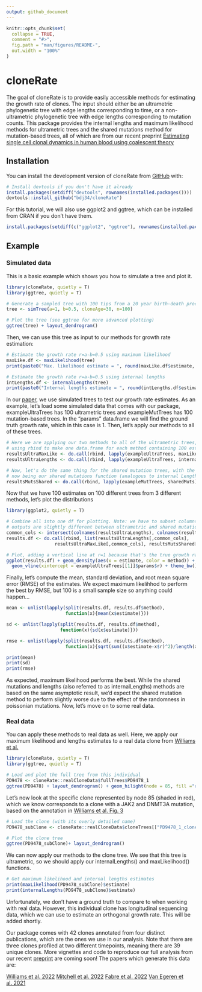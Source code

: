 ```yaml
---
output: github_document
---
```


<!-- README.md is generated from README.Rmd. Please edit that file -->

```r
knitr::opts_chunk$set(
  collapse = TRUE,
  comment = "#>",
  fig.path = "man/figures/README-",
  out.width = "100%"
)
```

# cloneRate

<!-- badges: start -->

<!-- badges: end -->

The goal of cloneRate is to provide easily accessible methods for
estimating the growth rate of clones. The input should either be an
ultrametric phylogenetic tree with edge lengths corresponding to time,
or a non-ultrametric phylogenetic tree with edge lengths corresponding
to mutation counts. This package provides the internal lengths and
maximum likelihood methods for ultrametric trees and the shared
mutations method for mutation-based trees, all of which are from our
recent preprint [Estimating single cell clonal dynamics in human blood
using coalescent theory](https://www.biorxiv.org)

## Installation

You can install the development version of cloneRate from
[GitHub](https://github.com/) with:

``` r
# Install devtools if you don't have it already
install.packages(setdiff("devtools", rownames(installed.packages()))) 
devtools::install_github("bdj34/cloneRate")
```

For this tutorial, we will also use ggplot2 and ggtree, which can be
installed from CRAN if you don't have them.

``` r
install.packages(setdiff(c("ggplot2", "ggtree"), rownames(installed.packages())))
```

## Example

### Simulated data

This is a basic example which shows you how to simulate a tree and plot it.

```r
library(cloneRate, quietly = T)
library(ggtree, quietly = T)

# Generate a sampled tree with 100 tips from a 20 year birth-death process with birth rate a=1 and death rate b=0.5
tree <- simTree(a=1, b=0.5, cloneAge=30, n=100)

# Plot the tree (see ggtree for more advanced plotting)
ggtree(tree) + layout_dendrogram()
```

Then, we can use this tree as input to our methods for growth rate estimation:

```r
# Estimate the growth rate r=a-b=0.5 using maximum likelihood
maxLike.df <- maxLikelihood(tree)
print(paste0("Max. likelihood estimate = ", round(maxLike.df$estimate, 3)))

# Estimate the growth rate r=a-b=0.5 using internal lengths
intLengths.df <- internalLengths(tree)
print(paste0("Internal lengths estimate = ", round(intLengths.df$estimate, 3)))
```

In our [paper](https://www.biorxiv.org), we use simulated trees to test
our growth rate estimates. As an example, let's load some simulated data
that comes with our package, exampleUltraTrees has 100 ultrametric trees
and exampleMutTrees has 100 mutation-based trees. In the "params"
data.frame we will find the ground truth growth rate, which in this case
is 1. Then, let's apply our methods to all of these trees.

```r

# Here we are applying our two methods to all of the ultrametric trees, and then
# using rbind to make one data.frame for each method containing 100 estimates
resultsUltraMaxLike <- do.call(rbind, lapply(exampleUltraTrees, maxLikelihood))
resultsUltraLengths <- do.call(rbind, lapply(exampleUltraTrees, internalLengths))

# Now, let's do the same thing for the shared mutation trees, with the method 
# now being our shared mutations function (analogous to internal Lengths, but with mutations)
resultsMutsShared <- do.call(rbind, lapply(exampleMutTrees, sharedMuts))

```

Now that we have 100 estimates on 100 different trees from 3 different
methods, let's plot the distributions

```r
library(ggplot2, quietly = T)

# Combine all into one df for plotting. Note: we have to subset columns because 
# outputs are slightly different between ultrametric and shared mutation trees
common_cols <- intersect(colnames(resultsUltraLengths), colnames(resultsMutsShared))
results.df <- do.call(rbind, list(resultsUltraLengths[,common_cols], 
                  resultsUltraMaxLike[,common_cols], resultsMutsShared[,common_cols]))

# Plot, adding a vertical line at r=1 because that's the true growth rate
ggplot(results.df) + geom_density(aes(x = estimate, color = method)) +
  geom_vline(xintercept = exampleUltraTrees[[1]]$params$r) + theme_bw()

```

Finally, let's compute the mean, standard deviation, and root mean
square error (RMSE) of the estimates. We expect maximum likelihhod to
perform the best by RMSE, but 100 is a small sample size so anything
could happen...

```r

mean <- unlist(lapply(split(results.df, results.df$method), 
                      function(x){mean(x$estimate)}))

sd <- unlist(lapply(split(results.df, results.df$method), 
                    function(x){sd(x$estimate)}))

rmse <- unlist(lapply(split(results.df, results.df$method), 
                      function(x){sqrt(sum((x$estimate-x$r)^2)/length(x$estimate))}))

print(mean)
print(sd)
print(rmse)

```

As expected, maximum likelihood performs the best. While the shared
mutations and lengths (also referred to as internalLengths) methods are based on the
same asymptotic result, we'd expect the shared mutation method to
perform slightly worse due to the effect of the randomness in poissonian
mutations. Now, let's move on to some real data.

### Real data

You can apply these methods to real data as well. Here, we apply our
maximum likelihood and lengths estimates to a real data clone from
[Williams et al.](https://pubmed.ncbi.nlm.nih.gov/35058638/)

```r
library(cloneRate, quietly = T)
library(ggtree, quietly = T)

# Load and plot the full tree from this individual
PD9478 <- cloneRate::realCloneData$fullTrees$PD9478_1
ggtree(PD9478) + layout_dendrogram() + geom_hilight(node = 85, fill ="red", alpha = .1)
```

Let's now look at the specific clone represented by node 85 (shaded in red), which we know corresponds to a clone with a JAK2 and DNMT3A mutation, based on the annotation in [Williams et al. Fig. 3](https://www.nature.com/articles/s41586-021-04312-6)

```r
# Load the clone (with its overly detailed name)
PD9478_subClone <- cloneRate::realCloneData$cloneTrees[["PD9478_1_clone1_JAK2:p.F537_K539delinsL_AND_DNMT3A:p.Y908*_age68.75_williams"]]

# Plot the clone tree
ggtree(PD9478_subClone)+ layout_dendrogram()
```

We can now apply our methods to the clone tree. We see that this tree is ultrametric, so we should apply our internalLengths() and maxLikelihood() functions.

```r
# Get maximum likelihood and internal lengths estimates
print(maxLikelihood(PD9478_subClone)$estimate)
print(internalLengths(PD9478_subClone)$estimate)
```

Unfortunately, we don't have a ground truth to compare to when working with real data. However, this individual clone has longitudinal sequencing data, which we can use to estimate an orthogonal growth rate. This will be added shortly.

Our package comes with 42 clones annotated from four distinct publications, which are the ones we use in our analysis. Note that there are three clones profiled at two different timepoints, meaning there are 39 unique clones. More vignettes and code to reproduce our full analysis from our recent [preprint](biorxiv.org) are coming soon! The papers which generate this data are:

[Williams et al. 2022](https://pubmed.ncbi.nlm.nih.gov/35058638/)
[Mitchell et al. 2022](https://pubmed.ncbi.nlm.nih.gov/35650442/) [Fabre
et al. 2022](https://pubmed.ncbi.nlm.nih.gov/35650444/) [Van Egeren et
al. 2021](https://pubmed.ncbi.nlm.nih.gov/33621486/)
